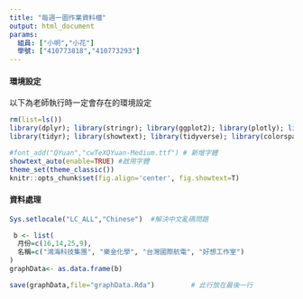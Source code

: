 ```yaml
---
title: "每週一圖作業資料檔"
output: html_document
params:
  組員: ["小明","小花"]  
  學號: ["410773818","410773293"]
---
```


#### 環境設定

以下為老師執行時一定會存在的環境設定
```r
rm(list=ls())
library(dplyr); library(stringr); library(ggplot2); library(plotly); library(lubridate); library(readr); library(colorspace); library(grDevices); library(shiny); library(shinyjs); library(scales)
library(tidyr); library(showtext); library(tidyverse); library(colorspace)

#font_add("QYuan","cwTeXQYuan-Medium.ttf") # 新增字體
showtext_auto(enable=TRUE) #啟用字體
theme_set(theme_classic())
knitr::opts_chunk$set(fig.align='center', fig.showtext=T)
```

#### 資料處理
  
```r
Sys.setlocale("LC_ALL","Chinese")  #解決中文亂碼問題

 b <- list(
  月份=c(16,14,25,9),
  名稱=c("鴻海科技集團", "樂金化學", "台灣國際航電", "好想工作室")
)
graphData<- as.data.frame(b)

save(graphData,file="graphData.Rda")         # 此行放在最後一行
```



